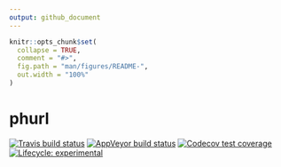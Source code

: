 ```yaml
---
output: github_document
---
```


<!-- README.md is generated from README.Rmd. Please edit that file -->

```r
knitr::opts_chunk$set(
  collapse = TRUE,
  comment = "#>",
  fig.path = "man/figures/README-",
  out.width = "100%"
)
```
# phurl

<!-- badges: start -->
[![Travis build status](https://travis-ci.org/rdinnager/phurl.svg?branch=master)](https://travis-ci.org/rdinnager/phurl)
[![AppVeyor build status](https://ci.appveyor.com/api/projects/status/github/rdinnager/phurl?branch=master&svg=true)](https://ci.appveyor.com/project/rdinnager/phurl)
[![Codecov test coverage](https://codecov.io/gh/rdinnager/phurl/branch/master/graph/badge.svg)](https://codecov.io/gh/rdinnager/phurl?branch=master)
[![Lifecycle: experimental](https://img.shields.io/badge/lifecycle-experimental-orange.svg)](https://www.tidyverse.org/lifecycle/#experimental)
<!-- badges: end -->

